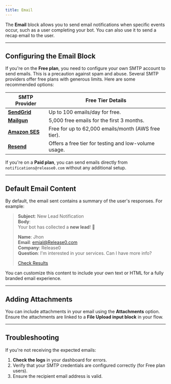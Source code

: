 ```yaml
---
title: Email
---
```

The **Email** block allows you to send email notifications when specific events occur, such as a user completing your bot. You can also use it to send a recap email to the user.

---

## Configuring the Email Block

If you're on the **Free plan**, you need to configure your own SMTP account to send emails. This is a precaution against spam and abuse. Several SMTP providers offer free plans with generous limits. Here are some recommended options:

| **SMTP Provider** | **Free Tier Details**                                  |
|--------------------|-------------------------------------------------------|
| [**SendGrid**](https://sendgrid.com/)       | Up to 100 emails/day for free.                        |
| [**Mailgun**](https://www.mailgun.com/)     | 5,000 free emails for the first 3 months.             |
| [**Amazon SES**](https://aws.amazon.com/ses/) | Free for up to 62,000 emails/month (AWS free tier).   |
| [**Resend**](https://resend.com/)           | Offers a free tier for testing and low-volume usage.  |

If you're on a **Paid plan**, you can send emails directly from `notifications@release0.com` without any additional setup.

---

## Default Email Content

By default, the email sent contains a summary of the user's responses. For example:

> **Subject**: New Lead Notification  
> **Body**:  
> Your bot has collected a **new lead**! 🎉  
>  
> **Name**: Jhon  
> **Email**: emial@Release0.com  
> **Company**: Release0  
> **Question**: I'm interested in your services. Can I have more info?  
>  
> [Check Results](#)

You can customize this content to include your own text or HTML for a fully branded email experience.

---

## Adding Attachments

You can include attachments in your email using the **Attachments** option. Ensure the attachments are linked to a **File Upload input block** in your flow.

---

## Troubleshooting

If you're not receiving the expected emails:
1. **Check the logs** in your dashboard for errors.
2. Verify that your SMTP credentials are configured correctly (for Free plan users).
3. Ensure the recipient email address is valid.

